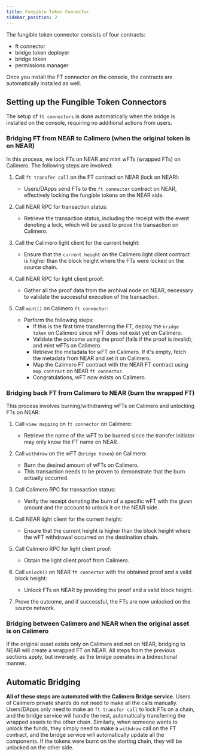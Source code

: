 ```yaml
---
title: Fungible Token Connector
sidebar_position: 2
---
```


The fungible token connector consists of four contracts:

- ft connector
- bridge token deployer
- bridge token
- permissions manager

Once you install the FT connector on the console, the contracts are automatically installed as well.


## Setting up the Fungible Token Connectors

The setup of `ft connectors` is done automatically when the bridge is installed on the console, requiring no additional actions from users.

### Bridging FT from NEAR to Calimero (when the original token is on NEAR)

In this process, we lock FTs on NEAR and mint wFTs (wrapped FTs) on Calimero. The following steps are involved:

1. Call `ft transfer call` on the FT contract on NEAR (lock on NEAR):
   - Users/DApps send FTs to the `ft connector` contract on NEAR, effectively locking the fungible tokens on the NEAR side.

2. Call NEAR RPC for transaction status:
   - Retrieve the transaction status, including the receipt with the event denoting a lock, which will be used to prove the transaction on Calimero.

3. Call the Calimero light client for the current height:
   - Ensure that the `current height` on the Calimero light client contract is higher than the block height where the FTs were locked on the source chain.

4. Call NEAR RPC for light client proof:
   - Gather all the proof data from the archival node on NEAR, necessary to validate the successful execution of the transaction.

5. Call `mint()` on Calimero `ft connector`:
   - Perform the following steps:
     - If this is the first time transferring the FT, deploy the `bridge token` on Calimero since wFT does not exist yet on Calimero.
     - Validate the outcome using the proof (fails if the proof is invalid), and mint wFTs on Calimero.
     - Retrieve the metadata for wFT on Calimero. If it's empty, fetch the metadata from NEAR and set it on Calimero.
     - Map the Calimero FT contract with the NEAR FT contract using `map contract` on NEAR `ft connector`.
     - Congratulations, wFT now exists on Calimero.

### Bridging back FT from Calimero to NEAR (burn the wrapped FT)

This process involves burning/withdrawing wFTs on Calimero and unlocking FTs on NEAR:

1. Call `view mapping` on `ft connector` on Calimero:
   - Retrieve the name of the wFT to be burned since the transfer initiator may only know the FT name on NEAR.

2. Call `withdraw` on the wFT (`bridge token`) on Calimero:
   - Burn the desired amount of wFTs on Calimero.
   - This transaction needs to be proven to demonstrate that the burn actually occurred.

3. Call Calimero RPC for transaction status:
   - Verify the receipt denoting the burn of a specific wFT with the given amount and the account to unlock it on the NEAR side.

4. Call NEAR light client for the current height:
   - Ensure that the current height is higher than the block height where the wFT withdrawal occurred on the destination chain.

5. Call Calimero RPC for light client proof:
   - Obtain the light client proof from Calimero.

6. Call `unlock()` on NEAR `ft connector` with the obtained proof and a valid block height:
   - Unlock FTs on NEAR by providing the proof and a valid block height.

7. Prove the outcome, and if successful, the FTs are now unlocked on the source network.

### Bridging between Calimero and NEAR when the original asset is on Calimero

If the original asset exists only on Calimero and not on NEAR, bridging to NEAR will create a wrapped FT on NEAR. All steps from the previous sections apply, but inversely, as the bridge operates in a bidirectional manner.

## Automatic Bridging

**All of these steps are automated with the Calimero Bridge service**. Users of Calimero private shards do not need to make all the calls manually. Users/DApps only need to make an `ft transfer call` to lock FTs on a chain, and the bridge service will handle the rest, automatically transferring the wrapped assets to the other chain. Similarly, when someone wants to unlock the funds, they simply need to make a `withdraw` call on the FT contract, and the bridge service will automatically update all the components. If the tokens were burnt on the starting chain, they will be unlocked on the other side.
